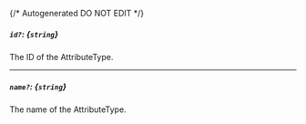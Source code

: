 {/* Autogenerated DO NOT EDIT  */}
##### `id?`: *{`string`}*
The ID of the AttributeType.

---
##### `name?`: *{`string`}*
The name of the AttributeType.


